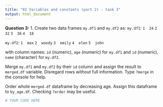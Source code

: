 ```yaml
---
title: "02 Variables and constants (part 2) - task 3"
output: html_document
---
```


**Question 3:** 1. Create two data frames `my.df1` and `my.df2` as:
`my.df1`:
`1	24`
`2	32`
`3	36`
`4	18`

`my.df2`:
`1	max`
`2	woody`
`3	emily`
`4	elen`
`5	john`

with column names: `id` (numeric), `age` (numeric) for `my.df1` and `id` (numeric), `name` (character) for `my.df2`.

Merge `my.df1` and `my.df2` by their `id` column and assign the result to `merged.df` variable. Disregard rows without full information. Type `?merge` in the console for help.

Order whole `merged.df` dataframe by decreasing age. Assign this dataframe to `by_age.df`. Checking `?order` may be useful.

```r
# YOUR CODE HERE
```
